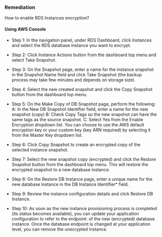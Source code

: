 ### Remediation

How to enable RDS Instances encryption?

#### Using AWS Console

- Step 1: In the navigation panel, under RDS Dashboard, click Instances and select the RDS database instance you want to encrypt.

- Step 2: Click Instance Actions button from the dashboard top menu and select Take Snapshot.

- Step 3: On the Snapshot page, enter a name for the instance snapshot in the Snapshot Name field and click Take Snapshot (the backup process may take few minutes and depends on storage size).

- Step 4: Select the new created snapshot and click the Copy Snapshot button from the dashboard top menu.

- Step 5: On the Make Copy of DB Snapshot page, perform the following:
  A: In the New DB Snapshot Identifier field, enter a name for the new snapshot (copy)
  B: Check Copy Tags so the new snapshot can have the same tags as the source snapshot.
  C: Select Yes from the Enable Encryption dropdown list. You can choose to use the AWS default encryption key or your custom key (key ARN required) by selecting it from the Master Key dropdown list.

- Step 6: Click Copy Snapshot to create an encrypted copy of the selected instance snapshot.

- Step 7: Select the new snapshot copy (encrypted) and click the Restore Snapshot button from the dashboard top menu. This will restore the encrypted snapshot to a new database instance.

- Step 8: On the Restore DB Instance page, enter a unique name for the new database instance in the DB Instance Identifier\* field.

- Step 9: Review the instance configuration details and click Restore DB Instance.

- Step 10: As soon as the new instance provisioning process is completed (its status becomes available), you can update your application configuration to refer to the endpoint:
  of the new (encrypted) database instance. Once the database endpoint is changed at your application level, you can remove the unecrypted instance.
